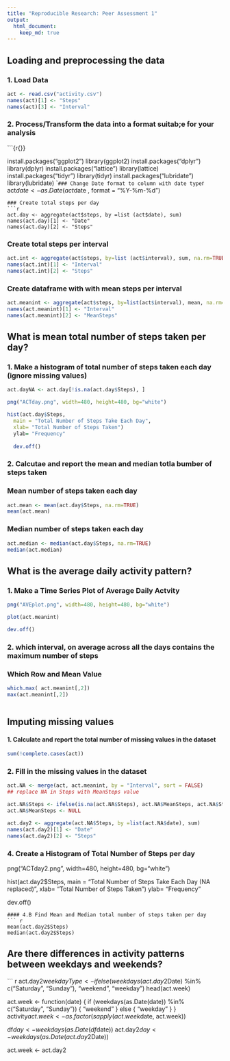 ```yaml
---
title: "Reproducible Research: Peer Assessment 1"
output: 
  html_document:
    keep_md: true
---
```



## Loading and preprocessing the data

### 1. Load Data
```r
act <- read.csv("activity.csv")
names(act)[1] <- "Steps"
names(act)[3] <- "Interval"
```
### 2. Process/Transform the data into a format suitab;e for your analysis
```{r{}}

install.packages("ggplot2")
library(ggplot2)
install.packages("dplyr")
library(dplyr)
install.packages("lattice")
library(lattice)
install.packages("tidyr")
library(tidyr)
install.packages("lubridate")
library(lubridate)
````
### Change Date format to column with date type
```r
act$date <- as.Date(act$date , format = "%Y-%m-%d")
```
### Create total steps per day
```r
act.day <- aggregate(act$steps, by =list (act$date), sum)
names(act.day)[1] <- "Date"
names(act.day)[2] <- "Steps"
```
### Create total steps per interval
```r
act.int <- aggregate(act$steps, by=list (act$interval), sum, na.rm=TRUE, na.action=NULL)
names(act.int)[1] <- "Interval"
names(act.int)[2] <- "Steps"
```
### Create dataframe with with mean steps per interval
```r
act.meanint <- aggregate(act$steps, by=list(act$interval), mean, na.rm=TRUE, na.action=NULL)
names(act.meanint)[1] <- "Interval"
names(act.meanint)[2] <- "MeanSteps"
```

## What is mean total number of steps taken per day?

### 1. Make a histogram of total number of steps taken each day (ignore missing values)
```r
act.dayNA <- act.day[!is.na(act.day$Steps), ]

png("ACTday.png", width=480, height=480, bg="white")

hist(act.day$Steps, 
  main = "Total Number of Steps Take Each Day",
  xlab= "Total Number of Steps Taken")
  ylab= "Frequency"
  
  dev.off()
```
### 2. Calcutae and report the mean and median totla bumber of steps taken  
  
### Mean number of steps taken each day  
```r
act.mean <- mean(act.day$Steps, na.rm=TRUE)
mean(act.mean)
```

### Median number of steps taken each day
```r
act.median <- median(act.day$Steps, na.rm=TRUE)
median(act.median)
```

## What is the average daily activity pattern?

### 1. Make a Time Series Plot of Average Daily Actvity
```r
png("AVEplot.png", width=480, height=480, bg="white")

plot(act.meanint)

dev.off()
```
### 2. which interval, on average across all the days contains the maximum number of steps

### Which Row and Mean Value
```r
which.max( act.meanint[,2])
max(act.meanint[,2])



```
## Imputing missing values

#### 1. Calculate and report the total number of missing values in the dataset
```r
sum(!complete.cases(act))
```
### 2. Fill in the missing values in the dataset
```r

act.NA <- merge(act, act.meanint, by = "Interval", sort = FALSE)
## replace NA in Steps with MeanSteps value

act.NA$Steps <- ifelse(is.na(act.NA$Steps), act.NA$MeanSteps, act.NA$Steps)
act.NA$MeanSteps <- NULL
```
```r

act.day2 <- aggregate(act.NA$Steps, by =list(act.NA$date), sum)
names(act.day2)[1] <- "Date"
names(act.day2)[2] <- "Steps"
```
### 4. Create a Histogram of Total Number of Steps per day
png("ACTday2.png", width=480, height=480, bg="white")

hist(act.day2$Steps, 
  main = "Total Number of Steps Take Each Day (NA replaced)",
  xlab= "Total Number of Steps Taken")
  ylab= "Frequency"
  
  dev.off()
```
#### 4.B Find Mean and Median total number of steps taken per day
``` r
mean(act.day2$Steps)
median(act.day2$Steps)
```
## Are there differences in activity patterns between weekdays and weekends?
``` r

act.day2$weekdayType <- ifelse(weekdays(act.day2$Date) %in% 
                                c("Saturday", "Sunday"), 
                                "weekend", "weekday")
head(act.week)

act.week <- function(date) {
    if (weekdays(as.Date(date)) %in% c("Saturday", "Sunday")) {
        "weekend"
    } else {
        "weekday"
    }
}
activity$act.week <- as.factor(sapply(act.week$date, act.week))


df$day <- weekdays(as.Date(df$date))
act.day2$day <- weekdays(as.Date(act.day2$Date))

act.week <- act.day2
